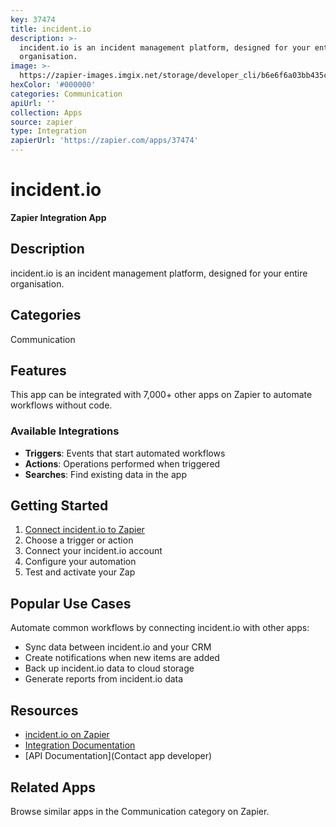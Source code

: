 ```yaml
---
key: 37474
title: incident.io
description: >-
  incident.io is an incident management platform, designed for your entire
  organisation.
image: >-
  https://zapier-images.imgix.net/storage/developer_cli/b6e6f6a03bb435c62b204f40d50e1e65.png?auto=format%2Ccompress&ixlib=python-3.0.0&q=50
hexColor: '#000000'
categories: Communication
apiUrl: ''
collection: Apps
source: zapier
type: Integration
zapierUrl: 'https://zapier.com/apps/37474'
---
```

# incident.io

**Zapier Integration App**

## Description

incident.io is an incident management platform, designed for your entire organisation.

## Categories

Communication

## Features

This app can be integrated with 7,000+ other apps on Zapier to automate workflows without code.

### Available Integrations

- **Triggers**: Events that start automated workflows
- **Actions**: Operations performed when triggered
- **Searches**: Find existing data in the app

## Getting Started

1. [Connect incident.io to Zapier](https://zapier.com/apps/37474)
2. Choose a trigger or action
3. Connect your incident.io account
4. Configure your automation
5. Test and activate your Zap

## Popular Use Cases

Automate common workflows by connecting incident.io with other apps:

- Sync data between incident.io and your CRM
- Create notifications when new items are added
- Back up incident.io data to cloud storage
- Generate reports from incident.io data

## Resources

- [incident.io on Zapier](https://zapier.com/apps/37474)
- [Integration Documentation](https://zapier.com/apps/37474/integrations)
- [API Documentation](Contact app developer)

## Related Apps

Browse similar apps in the Communication category on Zapier.
